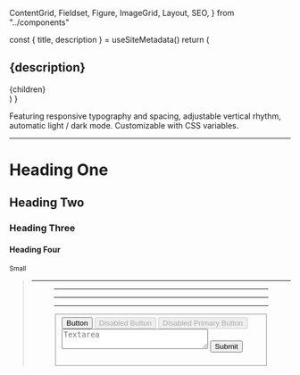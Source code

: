   ContentGrid,
  Fieldset,
  Figure,
  ImageGrid,
  Layout,
  SEO,
} from "../components"


  const { title, description } = useSiteMetadata()
  return (
    <Layout className="page" location={location}>
      <SEO title={title} />
      <article className="container padding page center">
        <h1>{description}</h1>
        {children}
      </article>
    </Layout>
  )
}

Featuring responsive typography and spacing, adjustable vertical rhythm, automatic light / dark mode. Customizable with CSS variables.

---

# Heading One

## Heading Two

### Heading Three

#### Heading Four

<small>Small</small>
<P />
<Blockquote />
<P />

---

<Figure />
<P />

---

<ContentGrid />

---

<ImageGrid />

---

<Fieldset />
<button className="btn">Button</button>
<button className="btn" disabled>
  Disabled Button
</button>
<button className="btn btn-primary" disabled>
  Disabled Primary Button
</button>
<form action="" className="form">
  <textarea className="textarea" cols="30" placeholder="Textarea"></textarea>
  <button className="btn btn-primary">Submit</button>
</form>

